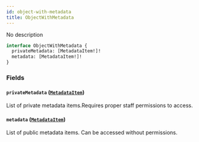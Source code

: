 ```yaml
---
id: object-with-metadata
title: ObjectWithMetadata
---
```



No description

```graphql
interface ObjectWithMetadata {
  privateMetadata: [MetadataItem!]!
  metadata: [MetadataItem!]!
}
```


### Fields

#### `privateMetadata` ([`MetadataItem`](../../../developer/api-reference/objects/metadata-item))

List of private metadata items.Requires proper staff permissions to access.


#### `metadata` ([`MetadataItem`](../../../developer/api-reference/objects/metadata-item))

List of public metadata items. Can be accessed without permissions.




